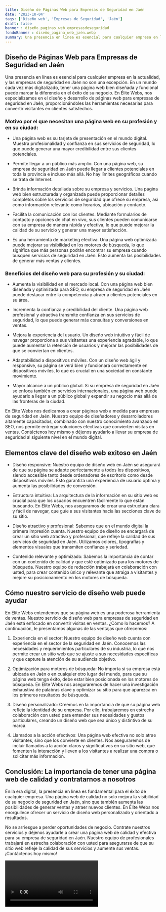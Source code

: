 ```yaml
---
title: Diseño de Páginas Web para Empresas de Seguridad en Jaén
date: '2023-10-04'
tags: ['Diseño web', 'Empresas de Seguridad', 'Jaén']
draft: false
banner : diseño_paginas_web_empresasdeseguridad
fondoBanner : diseño_pagina_web_jaén.webp
summary: Una presencia en línea es esencial para cualquier empresa en la actualidad, y las empresas de seguridad en Jaén no son una excepción. En un mundo cada vez más digitalizado, tener una página web bien diseñada y funcional puede marcar la diferencia en el éxito de su negocio. En Élite Webs, nos especializamos en el diseño y desarrollo de páginas web para empresas de seguridad en Jaén, proporcionándoles las herramientas necesarias para convertir visitantes en clientes satisfechos.
---
```


## Diseño de Páginas Web para Empresas de Seguridad en Jaén

Una presencia en línea es esencial para cualquier empresa en la actualidad, y las empresas de seguridad en Jaén no son una excepción. En un mundo cada vez más digitalizado, tener una página web bien diseñada y funcional puede marcar la diferencia en el éxito de su negocio. En Élite Webs, nos especializamos en el diseño y desarrollo de páginas web para empresas de seguridad en Jaén, proporcionándoles las herramientas necesarias para convertir visitantes en clientes satisfechos.

### Motivo por el que necesitan una página web en su profesión y en su ciudad:

- Una página web es su tarjeta de presentación en el mundo digital. Muestra profesionalidad y confianza en sus servicios de seguridad, lo que puede generar una mayor credibilidad entre sus clientes potenciales.

- Permite llegar a un público más amplio. Con una página web, su empresa de seguridad en Jaén puede llegar a clientes potenciales en toda la provincia e incluso más allá. No hay límites geográficos cuando se trata de Internet.

- Brinda información detallada sobre su empresa y servicios. Una página web bien estructurada y organizada puede proporcionar detalles completos sobre los servicios de seguridad que ofrece su empresa, así como información relevante como horarios, ubicación y contacto.

- Facilita la comunicación con los clientes. Mediante formularios de contacto y opciones de chat en vivo, sus clientes pueden comunicarse con su empresa de manera rápida y efectiva, lo que puede mejorar la calidad de su servicio y generar una mayor satisfacción.

- Es una herramienta de marketing efectiva. Una página web optimizada puede mejorar su visibilidad en los motores de búsqueda, lo que significa que más personas podrán encontrar su empresa cuando busquen servicios de seguridad en Jaén. Esto aumenta las posibilidades de generar más ventas y clientes.

### Beneficios del diseño web para su profesión y su ciudad:

- Aumenta la visibilidad en el mercado local. Con una página web bien diseñada y optimizada para SEO, su empresa de seguridad en Jaén puede destacar entre la competencia y atraer a clientes potenciales en su área.

- Incrementa la confianza y credibilidad del cliente. Una página web profesional y atractiva transmite confianza en sus servicios de seguridad, lo que puede generar más consultas y conversiones en ventas.

- Mejora la experiencia del usuario. Un diseño web intuitivo y fácil de navegar proporciona a sus visitantes una experiencia agradable, lo que puede aumentar la retención de usuarios y mejorar las posibilidades de que se conviertan en clientes.

- Adaptabilidad a dispositivos móviles. Con un diseño web ágil y responsive, su página se verá bien y funcionará correctamente en dispositivos móviles, lo que es crucial en una sociedad en constante movimiento.

- Mayor alcance a un público global. Si su empresa de seguridad en Jaén se enfoca también en servicios internacionales, una página web puede ayudarlo a llegar a un público global y expandir su negocio más allá de las fronteras de la ciudad.

En Élite Webs nos dedicamos a crear páginas web a medida para empresas de seguridad en Jaén. Nuestro equipo de diseñadores y desarrolladores altamente capacitados, combinado con nuestro conocimiento avanzado en SEO, nos permite entregar soluciones efectivas que convierten visitas en ventas. Contáctenos hoy mismo y déjenos ayudarlo a llevar su empresa de seguridad al siguiente nivel en el mundo digital.

<GifSeo />

<Cta />

## Elementos clave del diseño web exitoso en Jaén

- Diseño responsive: Nuestro equipo de diseño web en Jaén se asegurará de que su página se adapte perfectamente a todos los dispositivos, siendo accesible tanto desde ordenadores de escritorio como desde dispositivos móviles. Esto garantiza una experiencia de usuario óptima y aumenta las posibilidades de conversión.

- Estructura intuitiva: La arquitectura de la información en su sitio web es crucial para que los usuarios encuentren fácilmente lo que están buscando. En Élite Webs, nos aseguramos de crear una estructura clara y fácil de navegar, que guíe a sus visitantes hacia las secciones clave de su sitio.

- Diseño atractivo y profesional: Sabemos que en el mundo digital la primera impresión cuenta. Nuestro equipo de diseño se encargará de crear un sitio web atractivo y profesional, que refleje la calidad de sus servicios de seguridad en Jaén. Utilizamos colores, tipografías y elementos visuales que transmiten confianza y seriedad.

- Contenido relevante y optimizado: Sabemos la importancia de contar con un contenido de calidad y que esté optimizado para los motores de búsqueda. Nuestro equipo de redacción trabajará en colaboración con usted, para crear contenido único y relevante que atraiga a visitantes y mejore su posicionamiento en los motores de búsqueda.

## Cómo nuestro servicio de diseño web puede ayudar

En Élite Webs entendemos que su página web es una poderosa herramienta de ventas. Nuestro servicio de diseño web para empresas de seguridad en Jaén está enfocado en convertir visitas en ventas. ¿Cómo lo hacemos? A continuación, le presentamos algunas de las ventajas que ofrecemos:

1. Experiencia en el sector: Nuestro equipo de diseño web cuenta con experiencia en el sector de la seguridad en Jaén. Conocemos las necesidades y requerimientos particulares de su industria, lo que nos permite crear un sitio web que se ajuste a sus necesidades específicas y que capture la atención de su audiencia objetivo.

2. Optimización para motores de búsqueda: No importa si su empresa está ubicada en Jaén o en cualquier otro lugar del mundo, para que su página web tenga éxito, debe estar bien posicionada en los motores de búsqueda. En Élite Webs nos aseguraremos de hacer una investigación exhaustiva de palabras clave y optimizar su sitio para que aparezca en los primeros resultados de búsqueda.

3. Diseño personalizado: Creemos en la importancia de que su página web refleje la identidad de su empresa. Por ello, trabajaremos en estrecha colaboración con usted para entender sus necesidades y gustos particulares, creando un diseño web que sea único y distintivo de su marca.

4. Llamados a la acción efectivos: Una página web efectiva no solo atrae visitantes, sino que los convierte en clientes. Nos aseguraremos de incluir llamados a la acción claros y significativos en su sitio web, que fomenten la interacción y lleven a los visitantes a realizar una compra o solicitar más información.

## Conclusión: La importancia de tener una página web de calidad y contratarnos a nosotros

En la era digital, la presencia en línea es fundamental para el éxito de cualquier empresa. Una página web de calidad no solo mejora la visibilidad de su negocio de seguridad en Jaén, sino que también aumenta las posibilidades de generar ventas y atraer nuevos clientes. En Élite Webs nos enorgullece ofrecer un servicio de diseño web personalizado y orientado a resultados.

No se arriesgue a perder oportunidades de negocio. Contrate nuestros servicios y déjenos ayudarle a crear una página web de calidad y efectiva para su empresa de seguridad en Jaén. Nuestro equipo de profesionales trabajará en estrecha colaboración con usted para asegurarse de que su sitio web refleje la calidad de sus servicios y aumente sus ventas. ¡Contáctenos hoy mismo!

<Video />

<CtaBot job='Empresas de Seguridad' city='Jaén'/>

<Gmaps query='Jaén+españa+maps' />